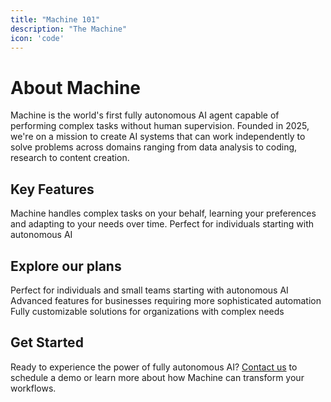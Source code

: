 ```yaml
---
title: "Machine 101"
description: "The Machine"
icon: 'code'
---
```


# About Machine

Machine is the world's first fully autonomous AI agent capable of performing complex tasks without human supervision. Founded in 2025, we're on a mission to create AI systems that can work independently to solve problems across domains ranging from data analysis to coding, research to content creation.

## Key Features

<CardGroup cols={2}>
  <Card title="Autonomous AI Assistant" icon="robot">
    Machine handles complex tasks on your behalf, learning your preferences and adapting to your needs over time.
  </Card>
  <Card title="Simplify Your Workflow" icon="sitemap">
    Perfect for individuals starting with autonomous AI
  </Card>
</CardGroup>

## Explore our plans

<Steps>
  <Step title="Basic">
    Perfect for individuals and small teams starting with autonomous AI
  </Step>
  <Step title="Professional">
    Advanced features for businesses requiring more sophisticated automation
  </Step>
  <Step title="Enterprise">
    Fully customizable solutions for organizations with complex needs
  </Step>
</Steps>

## Get Started

Ready to experience the power of fully autonomous AI? [Contact us](mailto:rcohen@mytsi.org) to schedule a demo or learn more about how Machine can transform your workflows.